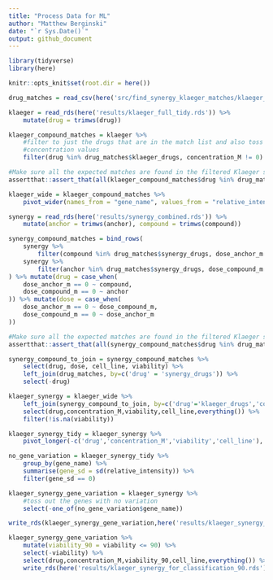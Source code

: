 ```yaml
---
title: "Process Data for ML"
author: "Matthew Berginski"
date: "`r Sys.Date()`"
output: github_document
---
```


```r
library(tidyverse)
library(here)

knitr::opts_knit$set(root.dir = here())
```

```r
drug_matches = read_csv(here('src/find_synergy_klaeger_matches/klaeger_synergy_drug_matches.csv'))

klaeger = read_rds(here('results/klaeger_full_tidy.rds')) %>%
	mutate(drug = trimws(drug))

klaeger_compound_matches = klaeger %>%
	#filter to just the drugs that are in the match list and also toss out the zero
	#concentration values
	filter(drug %in% drug_matches$klaeger_drugs, concentration_M != 0)

#Make sure all the expected matches are found in the filtered Klaeger set
assertthat::assert_that(all(klaeger_compound_matches$drug %in% drug_matches$klaeger_drugs))

klaeger_wide = klaeger_compound_matches %>%
	pivot_wider(names_from = "gene_name", values_from = "relative_intensity")
```

```r
synergy = read_rds(here('results/synergy_combined.rds')) %>%
	mutate(anchor = trimws(anchor), compound = trimws(compound))

synergy_compound_matches = bind_rows(
	synergy %>%
		filter(compound %in% drug_matches$synergy_drugs, dose_anchor_m == 0, dose_compound_m != 0),
	synergy %>%
		filter(anchor %in% drug_matches$synergy_drugs, dose_compound_m == 0, dose_anchor_m != 0)
) %>% mutate(drug = case_when(
	dose_anchor_m == 0 ~ compound,
	dose_compound_m == 0 ~ anchor
)) %>% mutate(dose = case_when(
	dose_anchor_m == 0 ~ dose_compound_m,
	dose_compound_m == 0 ~ dose_anchor_m
))

#Make sure all the expected matches are found in the filtered Klaeger set
assertthat::assert_that(all(synergy_compound_matches$drug %in% drug_matches$synergy_drugs))

synergy_compound_to_join = synergy_compound_matches %>%
	select(drug, dose, cell_line, viability) %>%
	left_join(drug_matches, by=c('drug' = 'synergy_drugs')) %>%
	select(-drug)
```

```r
klaeger_synergy = klaeger_wide %>%
	left_join(synergy_compound_to_join, by=c('drug'='klaeger_drugs','concentration_M'='dose')) %>%
	select(drug,concentration_M,viability,cell_line,everything()) %>%
	filter(!is.na(viability))

klaeger_synergy_tidy = klaeger_synergy %>%
	pivot_longer(-c('drug','concentration_M','viability','cell_line'), names_to = "gene_name", values_to = 'relative_intensity')

no_gene_variation = klaeger_synergy_tidy %>%
	group_by(gene_name) %>%
	summarise(gene_sd = sd(relative_intensity)) %>%
	filter(gene_sd == 0)

klaeger_synergy_gene_variation = klaeger_synergy %>%
	#toss out the genes with no variation
	select(-one_of(no_gene_variation$gene_name))

write_rds(klaeger_synergy_gene_variation,here('results/klaeger_synergy_for_regression.rds'))

klaeger_synergy_gene_variation %>%
	mutate(viability_90 = viability <= 90) %>%
	select(-viability) %>%
	select(drug,concentration_M,viability_90,cell_line,everything()) %>% 
	write_rds(here('results/klaeger_synergy_for_classification_90.rds'))
```